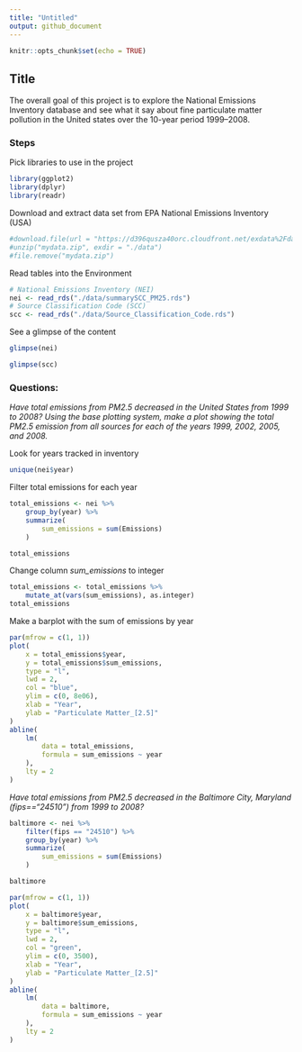 ```yaml
---
title: "Untitled"
output: github_document
---
```


```r
knitr::opts_chunk$set(echo = TRUE)
```

## Title
The overall goal of this project is to explore the National Emissions Inventory database and see what it say about fine particulate matter pollution in the United states over the 10-year period 1999–2008. 

### Steps

Pick libraries to use in the project

```r
library(ggplot2)
library(dplyr)
library(readr)
```

Download and extract data set from EPA National Emissions Inventory (USA)

```r
#download.file(url = "https://d396qusza40orc.cloudfront.net/exdata%2Fdata%2FNEI_data.zip", destfile = "mydata.zip")
#unzip("mydata.zip", exdir = "./data")
#file.remove("mydata.zip")
```

Read tables into the Environment

```r
# National Emissions Inventory (NEI)
nei <- read_rds("./data/summarySCC_PM25.rds")
# Source Classification Code (SCC)
scc <- read_rds("./data/Source_Classification_Code.rds")
```

See a glimpse of the content

```r
glimpse(nei)
```

```r
glimpse(scc)
```

### Questions:
*Have total emissions from PM2.5 decreased in the United States from 1999 to 2008? Using the base plotting system, make a plot showing the total PM2.5 emission from all sources for each of the years 1999, 2002, 2005, and 2008.*

Look for years tracked in inventory

```r
unique(nei$year)
```

Filter total emissions for each year

```r
total_emissions <- nei %>% 
    group_by(year) %>% 
    summarize(
        sum_emissions = sum(Emissions)
    )

total_emissions
```

Change column *sum_emissions* to integer

```r
total_emissions <- total_emissions %>% 
    mutate_at(vars(sum_emissions), as.integer)
total_emissions
```

Make a barplot with the sum of emissions by year

```r
par(mfrow = c(1, 1))
plot(
    x = total_emissions$year, 
    y = total_emissions$sum_emissions, 
    type = "l", 
    lwd = 2, 
    col = "blue", 
    ylim = c(0, 8e06),
    xlab = "Year",
    ylab = "Particulate Matter_[2.5]"
)
abline(
    lm(
        data = total_emissions, 
        formula = sum_emissions ~ year
    ),
    lty = 2
)

```

*Have total emissions from PM2.5 decreased in the Baltimore City, Maryland (\color{red}{\verb|fips == "24510"|}fips=="24510") from 1999 to 2008?*

```r
baltimore <- nei %>% 
    filter(fips == "24510") %>% 
    group_by(year) %>% 
    summarize(
        sum_emissions = sum(Emissions)
    )

baltimore
```

```r
par(mfrow = c(1, 1))
plot(
    x = baltimore$year, 
    y = baltimore$sum_emissions, 
    type = "l", 
    lwd = 2, 
    col = "green", 
    ylim = c(0, 3500),
    xlab = "Year",
    ylab = "Particulate Matter_[2.5]"
)
abline(
    lm(
        data = baltimore, 
        formula = sum_emissions ~ year
    ),
    lty = 2
)
```

